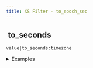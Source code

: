 ```yaml
---
title: XS Filter - to_epoch_sec
---
```


## <img src="../assets/docuBadge (11).png" alt="" data-size="line" /> to\_seconds <a href="#xs-to_epoch_sec" id="xs-to_epoch_sec"></a>

`value|to_seconds:timezone`

<details>

<summary>Examples</summary>

```javascript
"2024-01-01"|to_seconds:"UTC"    // Returns seconds since Unix epoch
"now"|to_seconds:"UTC"           // Returns current seconds since Unix epoch
```

</details>
